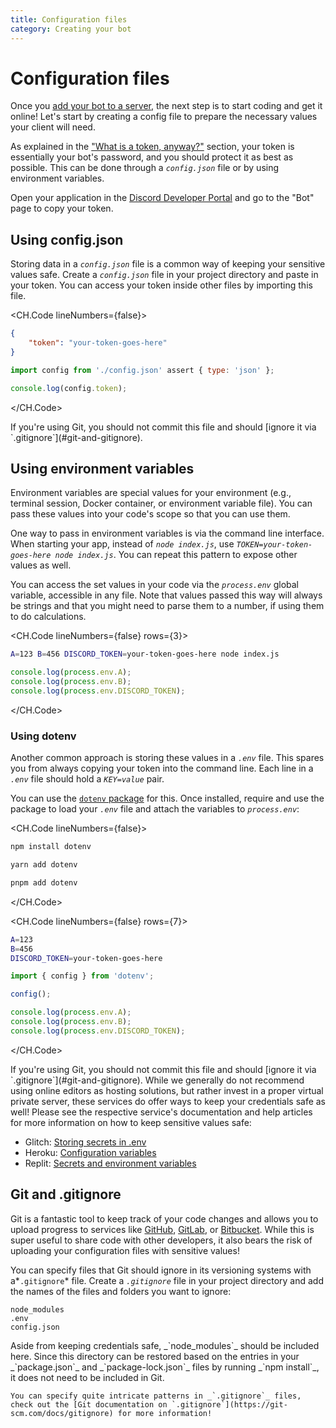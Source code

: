 ```yaml
---
title: Configuration files
category: Creating your bot
---
```


# Configuration files

Once you [add your bot to a server](../installations-and-preparations/adding-your-bot-to-servers), the next step is to start coding and get it online! Let's start by creating a config file to prepare the necessary values your client will need.

As explained in the ["What is a token, anyway?"](../installations-and-preparations/setting-up-a-bot-application.md#what-is-a-token-anyway) section, your token is essentially your bot's password, and you should protect it as best as possible. This can be done through a _`config.json`_ file or by using environment variables.

Open your application in the [Discord Developer Portal](https://discord.com/developers/applications) and go to the "Bot" page to copy your token.

## Using config.json

Storing data in a _`config.json`_ file is a common way of keeping your sensitive values safe. Create a _`config.json`_ file in your project directory and paste in your token. You can access your token inside other files by importing this file.

<CH.Code lineNumbers={false}>

```json config.json
{
	"token": "your-token-goes-here"
}
```

```js index.js
import config from './config.json' assert { type: 'json' };

console.log(config.token);
```

</CH.Code>

<Alert title="Danger" type="danger">
	If you're using Git, you should not commit this file and should [ignore it via `.gitignore`](#git-and-gitignore).
</Alert>

## Using environment variables

Environment variables are special values for your environment (e.g., terminal session, Docker container, or environment variable file). You can pass these values into your code's scope so that you can use them.

One way to pass in environment variables is via the command line interface. When starting your app, instead of _`node index.js`_, use _`TOKEN=your-token-goes-here node index.js`_. You can repeat this pattern to expose other values as well.

You can access the set values in your code via the _`process.env`_ global variable, accessible in any file. Note that values passed this way will always be strings and that you might need to parse them to a number, if using them to do calculations.

<CH.Code lineNumbers={false} rows={3}>

```sh Shell
A=123 B=456 DISCORD_TOKEN=your-token-goes-here node index.js
```

```js index.js
console.log(process.env.A);
console.log(process.env.B);
console.log(process.env.DISCORD_TOKEN);
```

</CH.Code>

### Using dotenv

Another common approach is storing these values in a _`.env`_ file. This spares you from always copying your token into the command line. Each line in a _`.env`_ file should hold a _`KEY=value`_ pair.

You can use the [`dotenv` package](https://www.npmjs.com/package/dotenv) for this. Once installed, require and use the package to load your _`.env`_ file and attach the variables to _`process.env`_:

<CH.Code lineNumbers={false}>

```sh npm
npm install dotenv
```

```sh yarn
yarn add dotenv
```

```sh pnpm
pnpm add dotenv
```

</CH.Code>

<CH.Code lineNumbers={false} rows={7}>

```sh .env
A=123
B=456
DISCORD_TOKEN=your-token-goes-here
```

```js index.js
import { config } from 'dotenv';

config();

console.log(process.env.A);
console.log(process.env.B);
console.log(process.env.DISCORD_TOKEN);
```

</CH.Code>

<Alert title="Danger" type="danger">
	If you're using Git, you should not commit this file and should [ignore it via `.gitignore`](#git-and-gitignore).
</Alert>

<Alert title="Online editors (Glitch, Heroku, Replit, etc.)" type="info">
While we generally do not recommend using online editors as hosting solutions, but rather invest in a proper virtual private server, these services do offer ways to keep your credentials safe as well! Please see the respective service's documentation and help articles for more information on how to keep sensitive values safe:

- Glitch: [Storing secrets in .env](https://glitch.happyfox.com/kb/article/18)
- Heroku: [Configuration variables](https://devcenter.heroku.com/articles/config-vars)
- Replit: [Secrets and environment variables](https://docs.replit.com/repls/secrets-environment-variables)

</Alert>

## Git and .gitignore

Git is a fantastic tool to keep track of your code changes and allows you to upload progress to services like [GitHub](https://github.com/), [GitLab](https://about.gitlab.com/), or [Bitbucket](https://bitbucket.org/product). While this is super useful to share code with other developers, it also bears the risk of uploading your configuration files with sensitive values!

You can specify files that Git should ignore in its versioning systems with a*`.gitignore`* file. Create a _`.gitignore`_ file in your project directory and add the names of the files and folders you want to ignore:

```
node_modules
.env
config.json
```

<Alert title="Tip" type="success">
	Aside from keeping credentials safe, _`node_modules`_ should be included here. Since this directory can be restored based on the entries in your _`package.json`_ and _`package-lock.json`_ files by running _`npm install`_, it does not need to be included in Git.

    You can specify quite intricate patterns in _`.gitignore`_ files, check out the [Git documentation on `.gitignore`](https://git-scm.com/docs/gitignore) for more information!

</Alert>
